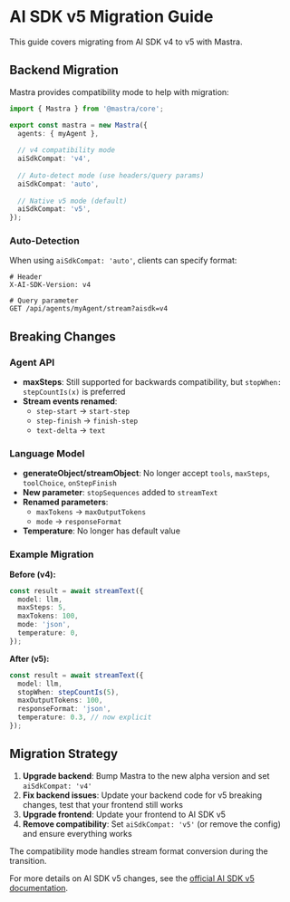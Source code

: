 # AI SDK v5 Migration Guide

This guide covers migrating from AI SDK v4 to v5 with Mastra.

## Backend Migration

Mastra provides compatibility mode to help with migration:

```typescript
import { Mastra } from '@mastra/core';

export const mastra = new Mastra({
  agents: { myAgent },
  
  // v4 compatibility mode
  aiSdkCompat: 'v4',
  
  // Auto-detect mode (use headers/query params)
  aiSdkCompat: 'auto',
  
  // Native v5 mode (default)
  aiSdkCompat: 'v5',
});
```

### Auto-Detection

When using `aiSdkCompat: 'auto'`, clients can specify format:

```http
# Header
X-AI-SDK-Version: v4

# Query parameter  
GET /api/agents/myAgent/stream?aisdk=v4
```

## Breaking Changes

### Agent API

- **maxSteps**: Still supported for backwards compatibility, but `stopWhen: stepCountIs(x)` is preferred
- **Stream events renamed**: 
  - `step-start` → `start-step`
  - `step-finish` → `finish-step`
  - `text-delta` → `text`

### Language Model

- **generateObject/streamObject**: No longer accept `tools`, `maxSteps`, `toolChoice`, `onStepFinish`
- **New parameter**: `stopSequences` added to `streamText`
- **Renamed parameters**:
  - `maxTokens` → `maxOutputTokens`
  - `mode` → `responseFormat`
- **Temperature**: No longer has default value

### Example Migration

**Before (v4):**
```typescript
const result = await streamText({
  model: llm,
  maxSteps: 5,
  maxTokens: 100,
  mode: 'json',
  temperature: 0,
});
```

**After (v5):**
```typescript
const result = await streamText({
  model: llm,
  stopWhen: stepCountIs(5),
  maxOutputTokens: 100,
  responseFormat: 'json',
  temperature: 0.3, // now explicit
});
```

## Migration Strategy

1. **Upgrade backend**: Bump Mastra to the new alpha version and set `aiSdkCompat: 'v4'`
2. **Fix backend issues**: Update your backend code for v5 breaking changes, test that your frontend still works
3. **Upgrade frontend**: Update your frontend to AI SDK v5
4. **Remove compatibility**: Set `aiSdkCompat: 'v5'` (or remove the config) and ensure everything works

The compatibility mode handles stream format conversion during the transition.

For more details on AI SDK v5 changes, see the [official AI SDK v5 documentation](https://v5.ai-sdk.dev/docs/announcing-ai-sdk-5-alpha).